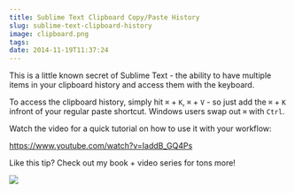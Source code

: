 ```yaml
---
title: Sublime Text Clipboard Copy/Paste History
slug: sublime-text-clipboard-history
image: clipboard.png
tags: 
date: 2014-11-19T11:37:24
---
```


This is a little known secret of Sublime Text - the ability to have multiple items in your clipboard history and access them with the keyboard.

To access the clipboard history, simply hit <code>⌘</code> + <code>K</code>, <code>⌘</code> + <code>V</code> - so just add the <code>⌘</code> + <code>K</code> infront of your regular paste shortcut. Windows users swap out <code>⌘</code> with <code>Ctrl</code>.

Watch the video for a quick tutorial on how to use it with your workflow:

https://www.youtube.com/watch?v=IaddB_GQ4Ps

Like this tip? Check out my book + video series for tons more!

<a href="https://sublimetextbook.com/?utm_source=clipboard&utm_medium=banner&utm_campaign=product"><img src="facebook-share2.png"></a>
